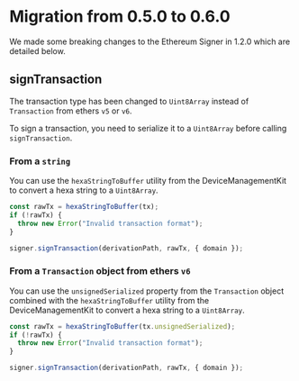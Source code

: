 # Migration from 0.5.0 to 0.6.0

We made some breaking changes to the Ethereum Signer in 1.2.0 which are detailed below.

## signTransaction

The transaction type has been changed to `Uint8Array` instead of `Transaction` from ethers `v5` or `v6`.

To sign a transaction, you need to serialize it to a `Uint8Array` before calling `signTransaction`.

### From a `string`

You can use the `hexaStringToBuffer` utility from the DeviceManagementKit to convert a hexa string to a `Uint8Array`.

```typescript
const rawTx = hexaStringToBuffer(tx);
if (!rawTx) {
  throw new Error("Invalid transaction format");
}

signer.signTransaction(derivationPath, rawTx, { domain });
```

### From a `Transaction` object from ethers `v6`

You can use the `unsignedSerialized` property from the `Transaction` object
combined with the `hexaStringToBuffer` utility from the DeviceManagementKit to convert a hexa string to a `Uint8Array`.

```typescript
const rawTx = hexaStringToBuffer(tx.unsignedSerialized);
if (!rawTx) {
  throw new Error("Invalid transaction format");
}

signer.signTransaction(derivationPath, rawTx, { domain });
```
